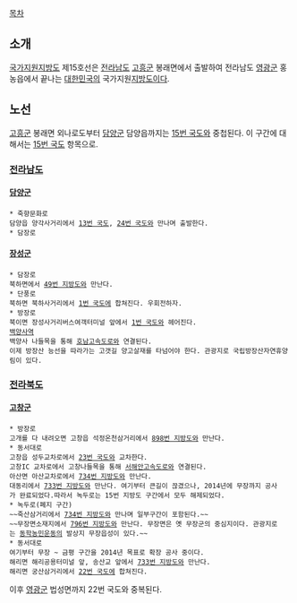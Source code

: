 [[목차]]
== 소개 ==
[[국가지원지방도]] 제15호선은 [[전라남도]] [[고흥군]] 봉래면에서 출발하여 전라남도 [[영광군]] 홍농읍에서 끝나는 [[대한민국]]의 국가지원[[지방도]]이다.

== 노선 ==
[[고흥군]] 봉래면 외나로도부터 [[담양군]] 담양읍까지는 [[15번 국도]]와 중첩된다. 이 구간에 대해서는 [[15번 국도]] 항목으로.

=== [[전라남도]] ===
==== [[담양군]] ====
 * 죽향문화로
 담양읍 양각사거리에서 [[13번 국도]], [[24번 국도]]와 만나며 출발한다.
 * 담장로
==== [[장성군]] ====
 * 담장로
 북하면에서 [[49번 지방도]]와 만난다.
 * 단풍로
 북하면 북하사거리에서 [[1번 국도]]에 합쳐진다. 우회전하자.
 * 방장로
 북이면 장성사거리버스여객터미널 앞에서 [[1번 국도]]와 헤어진다.
 [[백양사역]]
 백양사 나들목을 통해 [[호남고속도로]]와 연결된다.
 이제 방장산 능선을 따라가는 고갯길 양고살재를 타넘어야 한다. 관광지로 국립방장산자연휴양림이 있다.

=== [[전라북도]] ===
==== [[고창군]] ====
 * 방장로
 고개를 다 내려오면 고창읍 석정온천삼거리에서 [[898번 지방도]]와 만난다.
 * 동서대로
 고창읍 성두교차로에서 [[23번 국도]]와 교차한다.
 고창IC 교차로에서 고창나들목을 통해 [[서해안고속도로]]와 연결된다.
 아산면 아산교차로에서 [[734번 지방도]]와 만난다.
 대동리에서 [[733번 지방도]]와 만난다. 여기부터 큰길이 끊겼으나, 2014년에 무장까지 공사가 완료되었다.따라서 녹두로는 15번 지방도 구간에서 모두 해제되었다.
 * 녹두로(폐지 구간)
 ~~죽산삼거리에서 [[734번 지방도]]와 만나며 일부구간이 포함된다.~~
 ~~무장면소재지에서 [[796번 지방도]]와 만난다. 무장면은 옛 무장군의 중심지이다. 관광지로는 [[동학농민운동]]의 발상지 무장읍성이 있다.~~
 * 동서대로
 여기부터 무장 ~ 금평 구간을 2014년 목표로 확장 공사 중이다.
 해리면 해리공용터미널 앞, 송산교 앞에서 [[733번 지방도]]와 만난다.
 해리면 궁산삼거리에서 [[22번 국도]]에 합쳐진다.

이후 [[영광군]] 법성면까지 22번 국도와 중복된다.
